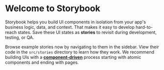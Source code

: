 
<Meta title="Docs/Introduction" />

# Welcome to Storybook

Storybook helps you build UI components in isolation from your app's business
logic, data, and context. That makes it easy to develop hard-to-reach states.
Save these UI states as **stories** to revisit during development, testing, or
QA.

Browse example stories now by navigating to them in the sidebar. View their code
in the `src/stories` directory to learn how they work. We recommend building UIs
with a [**component-driven**](https://componentdriven.org) process starting with
atomic components and ending with pages.
